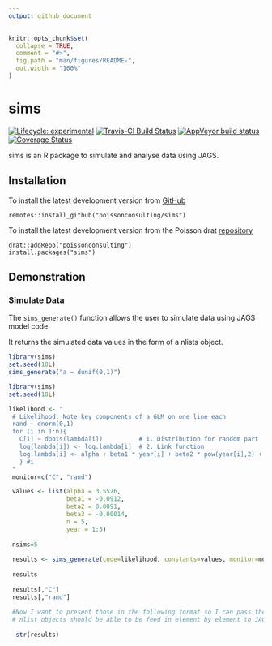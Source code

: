 ```yaml
---
output: github_document
---
```


<!-- README.md is generated from README.Rmd. Please edit that file -->

```r
knitr::opts_chunk$set(
  collapse = TRUE,
  comment = "#>",
  fig.path = "man/figures/README-",
  out.width = "100%"
)
```
# sims

<!-- badges: start -->
[![Lifecycle: experimental](https://img.shields.io/badge/lifecycle-experimental-orange.svg)](https://www.tidyverse.com/lifecycle/#experimental)
[![Travis-CI Build Status](https://travis-ci.com/poissonconsulting/sims.svg?branch=master)](https://travis-ci.com/poissonconsulting/sims)
[![AppVeyor build status](https://ci.appveyor.com/api/projects/status/github/poissonconsulting/sims?branch=master&svg=true)](https://ci.appveyor.com/project/poissonconsulting/sims)
[![Coverage Status](https://img.shields.io/codecov/c/github/poissonconsulting/sims/master.svg)](https://codecov.io/github/poissonconsulting/sims?branch=master)
<!-- badges: end -->

sims is an R package to simulate and analyse data using JAGS.

## Installation

To install the latest development version from [GitHub](https://github.com/poissonconsulting/sims)
```
remotes::install_github("poissonconsulting/sims")
```

To install the latest development version from the Poisson drat [repository](https://github.com/poissonconsulting/drat)
```
drat::addRepo("poissonconsulting")
install.packages("sims")
```

## Demonstration

### Simulate Data

The `sims_generate()` function allows the user to simulate data 
using JAGS model code.

It returns the simulated data values in the form of a nlists object.

```r
library(sims)
set.seed(10L)
sims_generate("a ~ dunif(0,1)")
```


```r
library(sims)
set.seed(10L)

likelihood <- "
 # Likelihood: Note key components of a GLM on one line each
 rand ~ dnorm(0,1)
 for (i in 1:n){
   C[i] ~ dpois(lambda[i])          # 1. Distribution for random part
   log(lambda[i]) <- log.lambda[i]  # 2. Link function
   log.lambda[i] <- alpha + beta1 * year[i] + beta2 * pow(year[i],2) + beta3 * pow(year[i],3)                      # 3. Linear predictor
   } #i
 "
 monitor=c("C", "rand")

 values <- list(alpha = 3.5576,
                beta1 = -0.0912,
                beta2 = 0.0091,
                beta3 = -0.00014,
                n = 5,
                year = 1:5)
 
 nsims=5
 
 results <- sims_generate(code=likelihood, constants=values, monitor=monitor, nsims=nsims)
 
 results
 
 results[,"C"]
 results[,"rand"]
 
 #Now I want to present those in the following format so I can pass them as data to JAGS for the analysis
 # nlist objects should be able to be feed in element by element to JAGs models.
 
  str(results)
```

